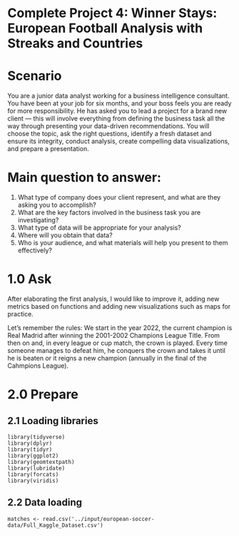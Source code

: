 # Complete Project 4: Winner Stays: European Football Analysis with Streaks and Countries

# Scenario
You are a junior data analyst working for a business intelligence consultant. You have been at your job for six months, and your boss feels you are ready for more responsibility. He has asked you to lead a project for a brand new client — this will involve everything from defining the business task all the way through presenting your data-driven recommendations. You will choose the topic, ask the right questions, identify a fresh dataset and ensure its integrity, conduct analysis, create compelling data visualizations, and prepare a presentation.

# Main question to answer:
1. What type of company does your client represent, and what are they asking you to accomplish?
2. What are the key factors involved in the business task you are investigating?
3. What type of data will be appropriate for your analysis?
4. Where will you obtain that data?
5. Who is your audience, and what materials will help you present to them effectively?

# 1.0 Ask
After elaborating the first analysis, I would like to improve it, adding new metrics based on functions and adding new visualizations such as maps for practice.

Let's remember the rules: We start in the year 2022, the current champion is Real Madrid after winning the 2001-2002 Champions League Title. From then on and, in every league or cup match, the crown is played. Every time someone manages to defeat him, he conquers the crown and takes it until he is beaten or it reigns a new champion (annually in the final of the Cahmpions League).

# 2.0 Prepare
## 2.1 Loading libraries
```
library(tidyverse)
library(dplyr)
library(tidyr)
library(ggplot2)
library(geomtextpath)
library(lubridate)
library(forcats)
library(viridis)
```

## 2.2 Data loading
```
matches <- read.csv('../input/european-soccer-data/Full_Kaggle_Dataset.csv')
```
